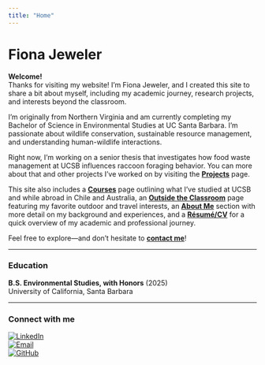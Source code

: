 ```yaml
---
title: "Home"
---
```


# Fiona Jeweler

**Welcome!**\
Thanks for visiting my website! I'm Fiona Jeweler, and I created this site to share a bit about myself, including my academic journey, research projects, and interests beyond the classroom.

I’m originally from Northern Virginia and am currently completing my Bachelor of Science in Environmental Studies at UC Santa Barbara. I’m passionate about wildlife conservation, sustainable resource management, and understanding human-wildlife interactions.

Right now, I’m working on a senior thesis that investigates how food waste management at UCSB influences raccoon foraging behavior. You can more about that and other projects I've worked on by visiting the [**Projects**](projects.html) page.

This site also includes a [**Courses**](courses.html) page outlining what I’ve studied at UCSB and while abroad in Chile and Australia, an [**Outside the Classroom**](outside.html) page featuring my favorite outdoor and travel interests, an [**About Me**](about.html) section with more detail on my background and experiences, and a [**Résumé/CV**](resume.html) for a quick overview of my academic and professional journey.

Feel free to explore—and don’t hesitate to [**contact me**](mailto:fionaejeweler@gmail.com)!

------------------------------------------------------------------------

### Education

**B.S. Environmental Studies, with Honors** (2025)\
University of California, Santa Barbara

------------------------------------------------------------------------

### Connect with me {#connect-with-me}

[![LinkedIn](https://img.shields.io/badge/LinkedIn-Connect-blue?logo=linkedin)](https://www.linkedin.com/in/fiona-jeweler-981449249/)\
[![Email](https://img.shields.io/badge/Email-Contact-red?logo=gmail)](mailto:fionaejeweler@gmail.com)\
[![GitHub](https://img.shields.io/badge/GitHub-Portfolio-black?logo=github)](https://github.com/fionajeweler1)

